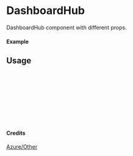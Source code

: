 
<Meta of={DashboardHub} title="Azure/Other/DashboardHub" />

# DashboardHub

DashboardHub component with different props.

#### Example

<Canvas of={DashboardHub.Primary} />

## Usage

```ts
import { DashboardHub } from "yadl-ui";

const Example = () => {
  return (
      <DashboardHub />
  );
};

export default Example;
```

#### Credits
[Azure/Other](https://learn.microsoft.com/en-us/azure/architecture/icons/)

